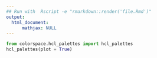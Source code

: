 ```yaml
---
## Run with  Rscript -e "rmarkdown::render('file.Rmd')"
output:
  html_document:
      mathjax: NULL
---
```



```python
from colorspace.hcl_palettes import hcl_palettes
hcl_palettes(plot = True)
```
